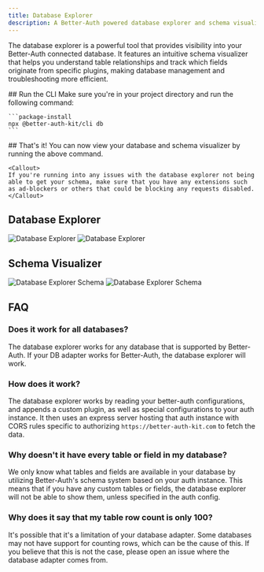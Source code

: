 ```yaml
---
title: Database Explorer
description: A Better-Auth powered database explorer and schema visualizer.
---
```


<GithubButton url="https://github.com/ping-maxwell/better-auth-kit/tree/main/packages/cli" />
<NpmButton url="https://www.npmjs.com/package/@better-auth-kit/cli" />

The database explorer is a powerful tool that provides visibility into your Better-Auth connected database.
It features an intuitive schema visualizer that helps you understand table relationships and
track which fields originate from specific plugins, making database management and troubleshooting more efficient.

<Steps>
  <Step>
    ## Run the CLI
    Make sure you're in your project directory and run the following command:

    ```package-install
    npx @better-auth-kit/cli db
    ```
  </Step>
  <Step>
    ## That's it!
    You can now view your database and schema visualizer by running the above command.
    
    <Callout>
    If you're running into any issues with the database explorer not being able to get your schema, make sure that you have any extensions such 
    as ad-blockers or others that could be blocking any requests disabled.
    </Callout>
  </Step>
</Steps>

## Database Explorer
<img src="/docs/db-explorer-database.png" alt="Database Explorer" className='dark:block hidden border border-border' />
<img src="/docs/db-explorer-database-light.png" alt="Database Explorer" className='dark:hidden drop-shadow-lg' />

## Schema Visualizer
<img src="/docs/db-explorer-schema.png" alt="Database Explorer Schema" className='dark:block hidden border border-border' />
<img src="/docs/db-explorer-schema-light.png" alt="Database Explorer Schema" className='dark:hidden drop-shadow-lg' />


## FAQ

### Does it work for all databases?

The database explorer works for any database that is supported by Better-Auth. If your DB adapter works for Better-Auth, the database explorer will work.

### How does it work?

The database explorer works by reading your better-auth configurations, and appends a custom plugin, as well as special configurations
to your auth instance. It then uses an express server hosting that auth instance with CORS rules specific to authorizing `https://better-auth-kit.com` to 
fetch the data.

### Why doesn't it have every table or field in my database?

We only know what tables and fields are available in your database by utilizing Better-Auth's schema system based on your auth instance.
This means that if you have any custom tables or fields, the database explorer will not be able to show them, unless specified in the auth config.

### Why does it say that my table row count is only 100?

It's possible that it's a limitation of your database adapter. Some databases may not have support for counting rows, which can be the cause of this.
If you believe that this is not the case, please open an issue where the database adapter comes from.